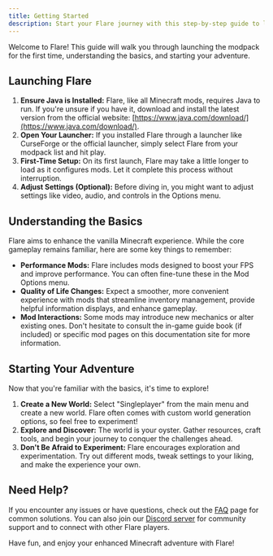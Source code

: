 ```yaml
---
title: Getting Started
description: Start your Flare journey with this step-by-step guide to launching and playing the modpack.
---
```


Welcome to Flare! This guide will walk you through launching the modpack for the first time, understanding the basics, and starting your adventure.

## Launching Flare

1. **Ensure Java is Installed:** Flare, like all Minecraft mods, requires Java to run. If you're unsure if you have it, download and install the latest version from the official website: [https://www.java.com/download/](https://www.java.com/download/).
2. **Open Your Launcher:** If you installed Flare through a launcher like CurseForge or the official launcher, simply select Flare from your modpack list and hit play.
3. **First-Time Setup:** On its first launch, Flare may take a little longer to load as it configures mods. Let it complete this process without interruption.
4. **Adjust Settings (Optional):** Before diving in, you might want to adjust settings like video, audio, and controls in the Options menu.

## Understanding the Basics

Flare aims to enhance the vanilla Minecraft experience. While the core gameplay remains familiar, here are some key things to remember:

* **Performance Mods:** Flare includes mods designed to boost your FPS and improve performance. You can often fine-tune these in the Mod Options menu.
* **Quality of Life Changes:** Expect a smoother, more convenient experience with mods that streamline inventory management, provide helpful information displays, and enhance gameplay.
* **Mod Interactions:** Some mods may introduce new mechanics or alter existing ones. Don't hesitate to consult the in-game guide book (if included) or specific mod pages on this documentation site for more information.

## Starting Your Adventure

Now that you're familiar with the basics, it's time to explore! 

1. **Create a New World:** Select "Singleplayer" from the main menu and create a new world. Flare often comes with custom world generation options, so feel free to experiment!
2. **Explore and Discover:** The world is your oyster. Gather resources, craft tools, and begin your journey to conquer the challenges ahead.
3. **Don't Be Afraid to Experiment:** Flare encourages exploration and experimentation. Try out different mods, tweak settings to your liking, and make the experience your own.

## Need Help?

If you encounter any issues or have questions, check out the [FAQ](/docs/faq) page for common solutions. You can also join our [Discord server](link-to-your-discord) for community support and to connect with other Flare players.

Have fun, and enjoy your enhanced Minecraft adventure with Flare!
